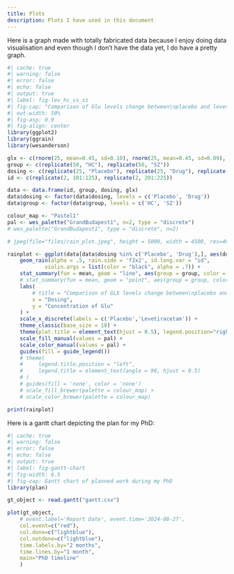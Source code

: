 ```yaml
---
title: Plots 
description: Plots I have used in this document
---
```


Here is a graph made with totally fabricated data because I enjoy doing data visualisation and even though I don't have the data yet, I do have a pretty graph. 
```r
#| cache: true
#| warning: false
#| error: false
#| echo: false
#| output: true
#| label: fig-lev_hc_vs_sz
#| fig-cap: "Comparison of Glu levels change between\nplacebo and levetiracetam in HC and SZ"
#| out-width: 50%
#| fig-asp: 0.9
#| fig-align: center
library(ggplot2)
library(ggrain)
library(wesanderson)

glx <- c(rnorm(25, mean=0.45, sd=0.10), rnorm(25, mean=0.45, sd=0.09), rnorm(25, mean=0.69, sd=0.11), rnorm(25, mean=0.45, sd=0.11))
group <- c(replicate(50, "HC"), replicate(50, "SZ"))
dosing <- c(replicate(25, "Placebo"), replicate(25, "Drug"), replicate(25, "Placebo"), replicate(25, "Drug"))
id <- c(replicate(2, 101:125), replicate(2, 201:225))

data <- data.frame(id, group, dosing, glx)
data$dosing <- factor(data$dosing, levels = c('Placebo', 'Drug'))
data$group <- factor(data$group, levels = c('HC', 'SZ'))

colour_map <- "Pastel1"
pal <- wes_palette("GrandBudapest1", n=2, type = "discrete")
# wes_palette("GrandBudapest1", type = "discrete", n=2)

# jpeg(file="files/rain_plot.jpeg", height = 5000, width = 4500, res=400)

rainplot <- ggplot(data[data$dosing %in% c('Placebo', 'Drug'),], aes(dosing, glx, fill = group, color=group)) +
    geom_rain(alpha = .5, rain.side = 'f2x2', id.long.var = "id",
            violin.args = list(color = "black", alpha = .7)) +
    stat_summary(fun = mean, geom = "line", aes(group = group, color = group), lwd=1.5) +
    # stat_summary(fun = mean, geom = "point", aes(group = group, color = group)) +
    labs(
        # title = "Comparison of GLX levels change between\nplacebo and levetiracetam in HC and SZ",
        x = "Dosing",
        y = "Concentration of Glu"
    ) +
    scale_x_discrete(labels = c('Placebo','Levetiracetam')) +
    theme_classic(base_size = 18) +
    theme(plot.title = element_text(hjust = 0.5), legend.position="right") +
    scale_fill_manual(values = pal) +
    scale_color_manual(values = pal) +
    guides(fill = guide_legend()) 
    # theme(
    #     legend.title.position = "left",
    #     legend.title = element_text(angle = 90, hjust = 0.5)
    # )
    # guides(fill = 'none', color = 'none')
    # scale_fill_brewer(palette = colour_map) +
    # scale_color_brewer(palette = colour_map) 

print(rainplot)
```

Here is a gantt chart depicting the plan for my PhD:
```r
#| cache: true
#| warning: false
#| error: false
#| echo: false
#| output: true
#| label: fig-gantt-chart
#| fig-width: 6.5
#| fig-cap: Gantt chart of planned work during my PhD
library(plan)

gt_object <- read.gantt("gantt.csv") 

plot(gt_object,
    # event.label='Report Date', event.time='2024-08-27',
    col.event=c("red"),
    col.done=c("lightblue"),
    col.notdone=c("lightblue"),
    time.labels.by="2 months",
    time.lines.by="1 month",
    main="PhD timeline"
    )
    
```